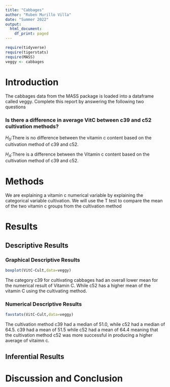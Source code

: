 ```yaml
---
title: "Cabbages"
author: "Ruben Murillo Villa"
date: "Summer 2022"
output:
  html_document:
    df_print: paged
---
```


```r
require(tidyverse)
require(tigerstats)
require(MASS)
veggy <- cabbages
```

# Introduction

<!--In this section you explain what you are trying to show.  Where did the data come from?  What is the research or other question you are trying to answer?!-->
 The cabbages data from the MASS package is loaded into a dataframe called veggy. Complete this report by answering the following two questions  
 
### Is there a difference in average VitC between c39 and c52 cultivation methods?  
$H_0$:There is no difference between the vitamin c content based on the cultivation method of c39 and c52.

$H_A$:There is a difference between the Vitamin c content based on the cultivation method of c39 and c52.

# Methods
We are explaining a vitamin c numerical variable by explaining  the categorical variable cultivation. We will use the T test to compare the mean of the two vitamin c groups from the cultivation method
<!--Decide on your methods:  use "variable analysis" or other appropriate descriptors.  Make sure to choose at least one graphical method and at least one numerical method.!-->

# Results

<!--Divide this section into two sub-sections:  One for your descriptive  results and one for your inferential results.!-->

## Descriptive Results

### Graphical Descriptive Results
```r
boxplot(VitC~Cult,data=veggy)
```
<!--Graphical results here.  Make sure to show your code.  Provide appropriate labels for axes, giving units if possible, and provide a good title for the graph, too.  Use the graphical results to describe the patterns if any that exist in the data as focused toward the research question!-->

The category c39 for cultivating cabbages had an overall lower mean for the numerical result of Vitamin C. While c52 has a higher mean of the vitamin C using the cultivating method.

### Numerical Descriptive Results

```r
favstats(VitC~Cult,data=veggy)
```

The cultivation method c39 had a median of 51.0, while c52 had a median of 64.5. c39 had a mean of 51.5 while c52 had a mean of 64.4 meaning that the cultivation method c52 was more successful in producing a higher average of vitaimn c. 

<!--Numerical results go here. Use the numerical results to describe the patterns if any that exist in the data as focused toward the research question!-->

## Inferential Results

<!--State hypothesis clearly.  Make sure your discussion of the inferential test covers all the aspects that the test output produces, such as test statistic, p-value etc.  Make a decision about the null hypothesis, explain the assumptions on which the selected test/procedure was based, and why the chosen procedure satisfys the assumptions and is appropriate to answer the research question!-->


# Discussion and Conclusion

<!--Discussion and conclusion here.  If you found a relationship be sure to consider whether the relationship occurs because one of the variavbles causes the other, or whether they perhasps are related for some other reason.  Watch the chapter 6 videos from the GeorgeTown videos collection.!-->
